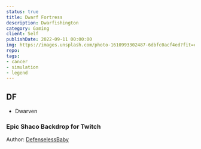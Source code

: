 ```yaml
---
status: true
title: Dwarf Fortress
description: Dwarfishington
category: Gaming
client: Self
publishDate: 2022-09-11 00:00:00
img: https://images.unsplash.com/photo-1610993302487-6dbfc0acf4ed?fit=crop&w=1400&h=700&q=75
repo:
tags:
- cancer
- simulation
- legend
---
```


<MDXLayer title={frontmatter.title} description={frontmatter.description}>
<Widget img={frontmatter.img} skeleton={false}>
<MDXJS>

## DF

- Dwarven

### Epic Shaco Backdrop for Twitch

Author: [DefenselessBaby](https://www.reddit.com/r/shacomains/comments/zhntii/shaco_live_wallpaper_by_defencelessbaby_enjoy/)


</MDXJS>
</Widget>
</MDXLayer>